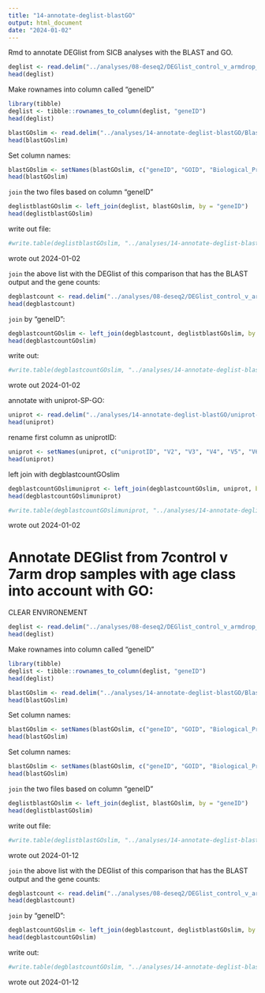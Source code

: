 ```yaml
---
title: "14-annotate-deglist-blastGO"
output: html_document
date: "2024-01-02"
---
```

Rmd to annotate DEGlist from SICB analyses with the BLAST and GO. 

```r
deglist <- read.delim("../analyses/08-deseq2/DEGlist_control_v_armdrop_7x7.tab", sep = '\t')
head(deglist)
```

Make rownames into column called "geneID"
```r
library(tibble)
deglist <- tibble::rownames_to_column(deglist, "geneID")
head(deglist)
```


```r
blastGOslim <- read.delim("../analyses/14-annotate-deglist-blastGO/Blastquery-GOslim.tab", sep = '\t', header = FALSE)
head(blastGOslim)
```
Set column names:
```r
blastGOslim <- setNames(blastGOslim, c("geneID", "GOID", "Biological_Process", "P"))
head(blastGOslim)
```

`join` the two files based on column "geneID"
```r
deglistblastGOslim <- left_join(deglist, blastGOslim, by = "geneID")
head(deglistblastGOslim)
```

write out file:
```r
#write.table(deglistblastGOslim, "../analyses/14-annotate-deglist-blastGO/DEGlist_7controlV7armdrop_blastGOslim.tab", sep = '\t', row.names = FALSE, quote = FALSE)
```

wrote out 2024-01-02



`join` the above list with the DEGlist of this comparison that has the BLAST output and the gene counts:
```r
degblastcount <- read.delim("../analyses/08-deseq2/DEGlist_control_v_armdrop_7x7_genecounts_blast.tab", sep = '\t')
head(degblastcount)
```

`join` by "geneID":
```r
degblastcountGOslim <- left_join(degblastcount, deglistblastGOslim, by = "geneID")
head(degblastcountGOslim)
```

write out:

```r
#write.table(degblastcountGOslim, "../analyses/14-annotate-deglist-blastGO/DEGlist_7controlV7armdrop_blastGOslim_count.tab", sep = '\t', row.names = FALSE, quote = FALSE)
```

wrote out 2024-01-02

annotate with uniprot-SP-GO:
```r
uniprot <- read.delim("../analyses/14-annotate-deglist-blastGO/uniprot-SP-GO.sorted", header = FALSE)
head(uniprot)
```
 rename first column as uniprotID:
```r
uniprot <- setNames(uniprot, c("uniprotID", "V2", "V3", "V4", "V5", "V6", "V7", "V8", "V9", "V10", "V11", "V12"))
head(uniprot)
``` 
left join with degblastcountGOslim
```r
degblastcountGOslimuniprot <- left_join(degblastcountGOslim, uniprot, by = "uniprotID")
head(degblastcountGOslimuniprot)
```


```r
#write.table(degblastcountGOslimuniprot, "../analyses/14-annotate-deglist-blastGO/DEGlist_7controlV7armdrop_blastGOslim_count_uniprot.tab", sep = '\t', row.names = FALSE, quote = FALSE)
```

wrote out 2024-01-02

# Annotate DEGlist from 7control v 7arm drop samples with age class into account with GO:
CLEAR ENVIRONEMENT
```r
deglist <- read.delim("../analyses/08-deseq2/DEGlist_control_v_armdrop_7x7_contrastsize.tab", sep = '\t')
head(deglist)
```

Make rownames into column called "geneID"
```r
library(tibble)
deglist <- tibble::rownames_to_column(deglist, "geneID")
head(deglist)
```

```r
blastGOslim <- read.delim("../analyses/14-annotate-deglist-blastGO/Blastquery-GOslim.tab", sep = '\t', header = FALSE)
head(blastGOslim)
```

Set column names:
```r
blastGOslim <- setNames(blastGOslim, c("geneID", "GOID", "Biological_Process", "P"))
head(blastGOslim)
```

Set column names:
```r
blastGOslim <- setNames(blastGOslim, c("geneID", "GOID", "Biological_Process", "P"))
head(blastGOslim)
```

`join` the two files based on column "geneID"
```r
deglistblastGOslim <- left_join(deglist, blastGOslim, by = "geneID")
head(deglistblastGOslim)
```

write out file:
```r
#write.table(deglistblastGOslim, "../analyses/14-annotate-deglist-blastGO/DEGlist_7controlV7armdrop_contrastSize_blastGOslim.tab", sep = '\t', row.names = FALSE, quote = FALSE)
```

wrote out 2024-01-12

`join` the above list with the DEGlist of this comparison that has the BLAST output and the gene counts:
```r
degblastcount <- read.delim("../analyses/08-deseq2/DEGlist_control_v_armdrop_7x7_contrastsize_genecounts_blast.tab", sep = '\t')
head(degblastcount)
```

`join` by "geneID":
```r
degblastcountGOslim <- left_join(degblastcount, deglistblastGOslim, by = "geneID")
head(degblastcountGOslim)
```

write out:

```r
#write.table(degblastcountGOslim, "../analyses/14-annotate-deglist-blastGO/DEGlist_7controlV7armdrop_contrastsize_blastGOslim_count.tab", sep = '\t', row.names = FALSE, quote = FALSE)
```

wrote out 2024-01-12


